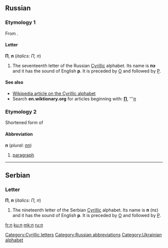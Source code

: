 {{also|Π|Appendix:Variations of "p"}}
==Russian==

===Etymology 1===
From {{etyl|grc|ru}} {{term|Π|lang=grc|sc=polytonic}}.

====Letter====
'''П''', '''п''' (''italics: П, п'')

# The seventeenth letter of the Russian [[Cyrillic]] alphabet. Its name is '''пэ''' {{IPAchar|(pɛ)}} and it has the sound of English '''p'''. It is preceded by [[о|О]] and followed by [[р|Р]].

====See also====
* [[w:Cyrillic alphabet|Wikipedia article on the Cyrillic alphabet]]
* Search '''en.wiktionary.org''' for articles beginning with: '''[http://en.wiktionary.org/w/index.php?title=Special%3AAllpages&from=%D0%9F&namespace=0 П]''', '''[http://en.wiktionary.org/w/index.php?title=Special%3AAllpages&from=%D0%BF&namespace=0 п]

===Etymology 2===
Shortened form of {{term|параграф|tr=parágraf|lang=ru}}

====Abbreviation====
'''п''' (''plural:'' [[пп]])

# [[paragraph]]

----

==Serbian==

===Letter===
'''П''', '''п''' (''italics: П, п'')

# The nineteenth letter of the Serbian [[Cyrillic]] alphabet. Its name is '''п''' (пɛ) and it has the sound of English '''p'''. It is preceded by [[о|О]] and followed by [[р|Р]].

[[Category:Cyrillic letters]]
[[Category:Russian abbreviations]]
[[Category:Ukrainian alphabet]]

[[fr:п]]
[[ku:п]]
[[mk:п]]
[[ru:п]]